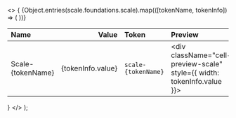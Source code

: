 
  <>
    {
      <table className="docs my-6">
        <thead>
          <tr>
            <th align="left">Name</th>
            <th align="right">
              <span className="pr-4">Value</span>
            </th>
            <th className="hidden lg:table-cell" align="left">
              Token
            </th>
            <th className="hidden sm:table-cell md:hidden lg:table-cell" align="left">
              Preview
            </th>
          </tr>
        </thead>
        <tbody>
          {Object.entries(scale.foundations.scale).map(([tokenName, tokenInfo]) => (
            <tr key={tokenName}>
              <td className="cell-title">Scale-{tokenName}</td>
              <td>
                <div className="cell-value-scale" align="right">
                  {tokenInfo.value}
                </div>
              </td>
              <td className="hidden lg:table-cell">
                <div className="cell-token-scale">
                  <code>scale-{tokenName}</code>
                </div>
              </td>
              <td className="hidden sm:table-cell md:hidden lg:table-cell">
                <div className="cell-preview-scale" style={{ width: tokenInfo.value }}></div>
              </td>
            </tr>
          ))}
        </tbody>
      </table>
    }
  </>
);
